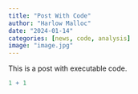 ```yaml
---
title: "Post With Code"
author: "Harlow Malloc"
date: "2024-01-14"
categories: [news, code, analysis]
image: "image.jpg"
---
```


This is a post with executable code.

```r
1 + 1
```
